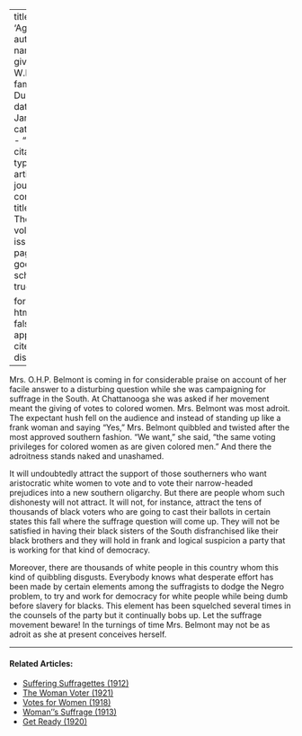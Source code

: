 
---
title: 'Agility'
author:
  - name:
      given: W.E.B.
      family: Du Bois
date: Jan. 1915
categories: 
  - ""
citation: 
  type: article-journal
  container-title: The Crisis
  volume: 9
  issue: 3
  page: 133
google-scholar: true

format:
  html:
    toc: false
    appendix-cite-as: display
---



Mrs. O.H.P. Belmont is coming in for considerable praise on account of her facile answer to a disturbing question while she was campaigning for suffrage in the South. At Chattanooga she was asked if her movement meant the giving of votes to colored women. Mrs. Belmont was most adroit. The expectant hush fell on the audience and instead of standing up like a frank woman and saying "Yes," Mrs. Belmont quibbled and twisted after the most approved southern fashion. "We want," she said, "the same voting privileges for colored women as are given colored men." And there the adroitness stands naked and unashamed.

It will undoubtedly attract the support of those southerners who want aristocratic white women to vote and to vote their narrow-headed prejudices into a new southern oligarchy. But there are people whom such dishonesty will not attract. It will not, for instance, attract the tens of thousands of black voters who are going to cast their ballots in certain states this fall where the suffrage question will come up. They will not be satisfied in having their black sisters of the South disfranchised like their black brothers and they will hold in frank and logical suspicion a party that is working for that kind of democracy.

Moreover, there are thousands of white people in this country whom this kind of quibbling disgusts. Everybody knows what desperate effort has been made by certain elements among the suffragists to dodge the Negro problem, to try and work for democracy for white people while being dumb before slavery for blacks. This element has been squelched several times in the counsels of the party but it continually bobs up. Let the suffrage movement beware! In the turnings of time Mrs. Belmont may not be as adroit as she at present con­ceives herself.

<!-- Similar articles start here -->

<hr>
#### Related Articles:

* [Suffering Suffragettes (1912)](/Volumes/04/02/suffering_suffragettes.html)
* [The Woman Voter (1921)](/Volumes/21/05/woman_voter.html)
* [Votes for Women (1918)](/Volumes/15/01/votes_for_women.html)
* [Woman''s Suffrage (1913)](/Volumes/06/01/womans_suffrage.html)
* [Get Ready (1920)](/Volumes/20/01/get_ready.html)

<!-- Similar articles end here -->